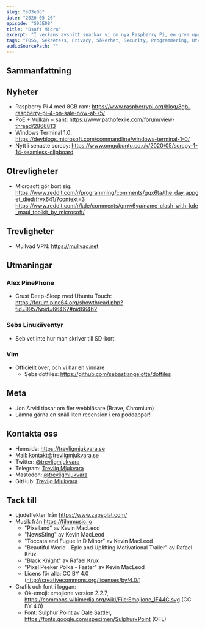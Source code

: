 ```yaml
---
slug: "s03e08"
date: "2020-05-26"
episode: "S03E08"
title: "Osoft Micro"
excerpt: "I veckans avsnitt snackar vi om nya Raspberry Pi, en grym uppdatering till Path of Exile, att Windows (äntligen!) får en ny terminal, och den nya versionen av scrcpy. Microsoft gästar våra Otrevligheter i två separata fall, och vi tipsar om en väldigt trevlig VPN-tjänst i Trevligheter."
tags: "FOSS, Sekretess, Privacy, Säkerhet, Security, Programmering, Utveckling, RaspberryPi, PinePhone, Technology, Linux, Open Source, git, vim, Raspberry Pi, Path of Exile, Windows Terminal 1.0, scrcpy, Microsoft, Mullvad VPN, Ubuntu Touch, dotfiles"
audioSourcePath: ""
---
```


## Sammanfattning


## Nyheter
- Raspberry Pi 4 med 8GB ram: https://www.raspberrypi.org/blog/8gb-raspberry-pi-4-on-sale-now-at-75/
- PoE + Vulkan = sant: https://www.pathofexile.com/forum/view-thread/2866813 
- Windows Terminal 1.0: https://devblogs.microsoft.com/commandline/windows-terminal-1-0/
- Nytt i senaste scrcpy: https://www.omgubuntu.co.uk/2020/05/scrcpy-1-14-seamless-clipboard

## Otrevligheter

- Microsoft gör bort sig: https://www.reddit.com/r/programming/comments/gqx6ta/the_day_appget_died/frvx641/?context=3 https://www.reddit.com/r/kde/comments/gmw6yu/name_clash_with_kde_maui_toolkit_by_microsoft/ 

## Trevligheter

- Mullvad VPN: https://mullvad.net 

## Utmaningar
### Alex PinePhone

- Crust Deep-Sleep med Ubuntu Touch: https://forum.pine64.org/showthread.php?tid=9957&pid=66462#pid66462

### Sebs Linuxäventyr

- Seb vet inte hur man skriver till SD-kort

### Vim

- Officiellt över, och vi har en vinnare
  - Sebs dotfiles: https://github.com/sebastiangelotte/dotfiles

## Meta

- Jon Arvid tipsar om fler webbläsare (Brave, Chromium)
- Lämna gärna en snäll liten recension i era poddappar!

## Kontakta oss

- Hemsida: https://trevligmjukvara.se
- Mail: kontakt@trevligmjukvara.se
- Twitter: [@trevligmjukvara](https://twitter.com/trevligmjukvara)
- Telegram: [Trevlig Mjukvara](https://t.me/trevligmjukvara)
- Mastodon: [@trevligmjukvara](https://mastodon.linuxkompis.se/@trevligmjukvara)
- GitHub: [Trevlig Mjukvara](https://github.com/trevligmjukvara)

## Tack till

- Ljudeffekter från https://www.zapsplat.com/
- Musik från https://filmmusic.io
  - "Pixelland" av Kevin MacLeod
  - "NewsSting" av Kevin MacLeod
  - "Toccata and Fugue in D Minor" av Kevin MacLeod
  - "Beautiful World - Epic and Uplifting Motivational Trailer" av Rafael Krux
  - "Black Knight" av Rafael Krux
  - "Pixel Peeker Polka - Faster" av Kevin MacLeod
  - Licens för alla: CC BY 4.0 (http://creativecommons.org/licenses/by/4.0/)
- Grafik och font i loggan:
  - Ok-emoji: emojione version 2.2.7, https://commons.wikimedia.org/wiki/File:Emojione_1F44C.svg (CC BY 4.0)
  - Font: Sulphur Point av Dale Sattler, https://fonts.google.com/specimen/Sulphur+Point (OFL)
